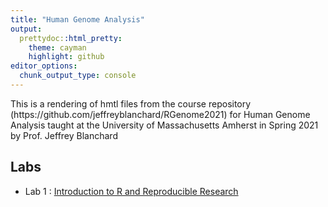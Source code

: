 ```yaml
---
title: "Human Genome Analysis"
output:
  prettydoc::html_pretty:
    theme: cayman
    highlight: github
editor_options: 
  chunk_output_type: console
---
```


This is a rendering of hmtl files from the course repository  (https://github.com/jeffreyblanchard/RGenome2021) for Human Genome Analysis taught at the University of Massachusetts Amherst in Spring 2021 by Prof. Jeffrey Blanchard

## Labs

* Lab 1 : [Introduction to R and Reproducible Research](HumGen_Lab1.html)